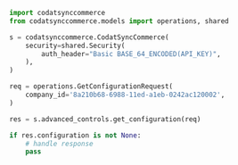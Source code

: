 ```python GetConfiguration.py
import codatsynccommerce
from codatsynccommerce.models import operations, shared

s = codatsynccommerce.CodatSyncCommerce(
    security=shared.Security(
        auth_header="Basic BASE_64_ENCODED(API_KEY)",
    ),
)

req = operations.GetConfigurationRequest(
    company_id='8a210b68-6988-11ed-a1eb-0242ac120002',
)

res = s.advanced_controls.get_configuration(req)

if res.configuration is not None:
    # handle response
    pass
```
